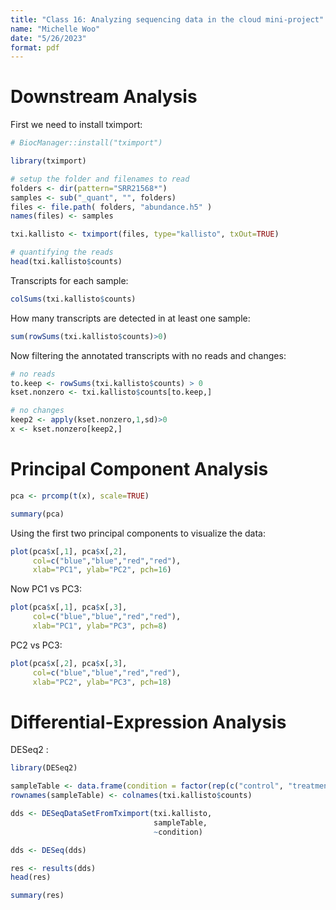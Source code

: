 ```yaml
---
title: "Class 16: Analyzing sequencing data in the cloud mini-project"
name: "Michelle Woo"
date: "5/26/2023" 
format: pdf
---
```


# Downstream Analysis

First we need to install tximport:

```r
# BiocManager::install("tximport")

```

```r
library(tximport)

# setup the folder and filenames to read
folders <- dir(pattern="SRR21568*")
samples <- sub("_quant", "", folders)
files <- file.path( folders, "abundance.h5" )
names(files) <- samples

txi.kallisto <- tximport(files, type="kallisto", txOut=TRUE)

```

```r
# quantifying the reads 
head(txi.kallisto$counts)

```

Transcripts for each sample:

```r
colSums(txi.kallisto$counts)

```

How many transcripts are detected in at least one sample:

```r
sum(rowSums(txi.kallisto$counts)>0)

```

Now filtering the annotated transcripts with no reads and changes:

```r
# no reads
to.keep <- rowSums(txi.kallisto$counts) > 0
kset.nonzero <- txi.kallisto$counts[to.keep,]

# no changes
keep2 <- apply(kset.nonzero,1,sd)>0
x <- kset.nonzero[keep2,]

```

# Principal Component Analysis

```r
pca <- prcomp(t(x), scale=TRUE)

```

```r
summary(pca)

```

Using the first two principal components to visualize the data:

```r
plot(pca$x[,1], pca$x[,2],
     col=c("blue","blue","red","red"),
     xlab="PC1", ylab="PC2", pch=16)

```

Now PC1 vs PC3:

```r
plot(pca$x[,1], pca$x[,3],
     col=c("blue","blue","red","red"),
     xlab="PC1", ylab="PC3", pch=8)

```

PC2 vs PC3:

```r
plot(pca$x[,2], pca$x[,3],
     col=c("blue","blue","red","red"),
     xlab="PC2", ylab="PC3", pch=18)

```

# Differential-Expression Analysis

DESeq2 :

```r
library(DESeq2)

```

```r
sampleTable <- data.frame(condition = factor(rep(c("control", "treatment"), each = 2)))
rownames(sampleTable) <- colnames(txi.kallisto$counts)

```

```r
dds <- DESeqDataSetFromTximport(txi.kallisto,
                                sampleTable, 
                                ~condition)

```

```r
dds <- DESeq(dds)

```

```r
res <- results(dds)
head(res)

```

```r
summary(res)

```
